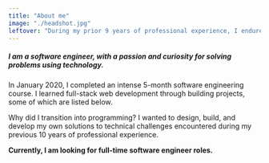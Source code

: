 ```yaml
---
title: "About me"
image: "./headshot.jpg"
leftover: "During my prior 9 years of professional experience, I endured endless frustration working through technical problems such as website updates and CRM customizations."
---
```


##### I am a software engineer, with a passion and curiosity for solving problems using technology. #####

In January 2020, I completed an intense 5-month software engineering course. I learned full-stack web development through building projects, some of which are listed below.

Why did I transition into programming? I wanted to design, build, and develop my own solutions to technical challenges encountered during my previous 10 years of professional experience.

<b>Currently, I am looking for full-time software engineer roles.</b>